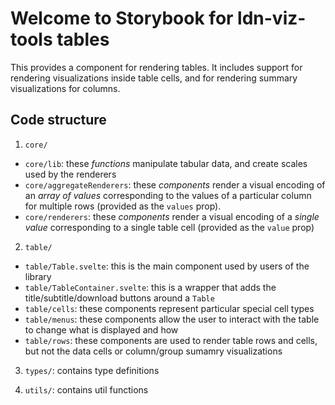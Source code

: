 
<Meta title="Tables/Introduction" />

# Welcome to Storybook for ldn-viz-tools tables

This provides a component for rendering tables.
It includes support for rendering visualizations inside table cells, and for rendering summary visualizations for columns.

## Code structure

1. `core/`

- `core/lib`: these _functions_ manipulate tabular data, and create scales used by the renderers
- `core/aggregateRenderers`: these _components_ render a visual encoding of an _array of values_ corresponding to the values of a particular column for multiple rows (provided as the `values` prop).
- `core/renderers`: these _components_ render a visual encoding of a _single value_ corresponding to a single table cell (provided as the `value` prop)

2. `table/`

- `table/Table.svelte`: this is the main component used by users of the library
- `table/TableContainer.svelte`: this is a wrapper that adds the title/subtitle/download buttons around a `Table`
- `table/cells`: these components represent particular special cell types
- `table/menus`: these components allow the user to interact with the table to change what is displayed and how
- `table/rows`: these components are used to render table rows and cells, but not the data cells or column/group sumamry visualizations

3. `types/`: contains type definitions

4. `utils/`: contains util functions
